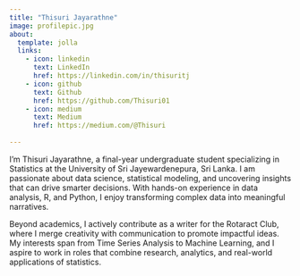 ```yaml
---
title: "Thisuri Jayarathne"
image: profilepic.jpg
about:
  template: jolla
  links:
    - icon: linkedin
      text: LinkedIn
      href: https://linkedin.com/in/thisuritj
    - icon: github
      text: Github
      href: https://github.com/Thisuri01
    - icon: medium
      text: Medium
      href: https://medium.com/@Thisuri
    
---
```


I'm Thisuri Jayarathne, a final-year undergraduate student specializing in Statistics at the University of Sri Jayewardenepura, Sri Lanka. I am passionate about data science, statistical modeling, and uncovering insights that can drive smarter decisions. With hands-on experience in data analysis, R, and Python, I enjoy transforming complex data into meaningful narratives.

Beyond academics, I actively contribute as a writer for the Rotaract Club, where I merge creativity with communication to promote impactful ideas. My interests span from Time Series Analysis to Machine Learning, and I aspire to work in roles that combine research, analytics, and real-world applications of statistics.

